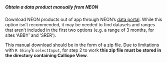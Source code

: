 ##### Obtain a data product manually from NEON

Download NEON products out of app through NEON's [data portal](http://data.neonscience.org/static/browse.html). While this option isn't recommended, it may be needed to find datasets and ranges that aren't included in the first two options (e.g. a range of 3 months, for sites 'ABBY' and 'SRER').

This manual download should be in the form of a zip file. Due to limitations with `R Shiny`'s `selectInput`, for step 2 to work **this zip file must be stored in the directory containing Calliope View**.
